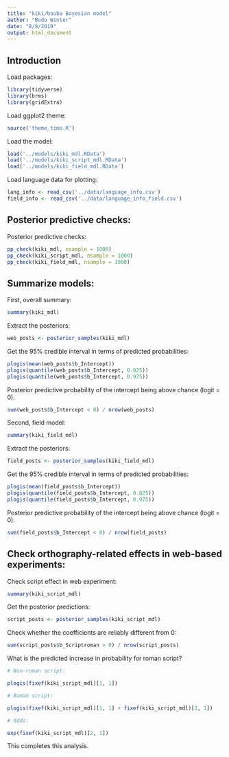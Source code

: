```yaml
---
title: "kiki/bouba Bayesian model"
author: "Bodo Winter"
date: "8/8/2019"
output: html_document
---
```


## Introduction

Load packages:

```r
library(tidyverse)
library(brms)
library(gridExtra)
```

Load ggplot2 theme:

```r
source('theme_timo.R')
```

Load the model:

```r
load('../models/kiki_mdl.RData')
load('../models/kiki_script_mdl.RData')
load('../models/kiki_field_mdl.RData')
```

Load language data for plotting:

```r
lang_info <- read_csv('../data/language_info.csv')
field_info <- read_csv('../data/language_info_field.csv')
```

## Posterior predictive checks:

Posterior predictive checks:

```r
pp_check(kiki_mdl, nsample = 1000)
pp_check(kiki_script_mdl, nsample = 1000)
pp_check(kiki_field_mdl, nsample = 1000)
```

## Summarize models:

First, overall summary:

```r
summary(kiki_mdl)
```

Extract the posteriors:

```r
web_posts <- posterior_samples(kiki_mdl)
```

Get the 95% credible interval in terms of predicted probabilities:

```r
plogis(mean(web_posts$b_Intercept))
plogis(quantile(web_posts$b_Intercept, 0.025))
plogis(quantile(web_posts$b_Intercept, 0.975))
```

Posterior predictive probability of the intercept being above chance (logit = 0).

```r
sum(web_posts$b_Intercept < 0) / nrow(web_posts)
```

Second, field model:

```r
summary(kiki_field_mdl)
```

Extract the posteriors:

```r
field_posts <- posterior_samples(kiki_field_mdl)
```

Get the 95% credible interval in terms of predicted probabilities:

```r
plogis(mean(field_posts$b_Intercept))
plogis(quantile(field_posts$b_Intercept, 0.025))
plogis(quantile(field_posts$b_Intercept, 0.975))
```

Posterior predictive probability of the intercept being above chance (logit = 0).

```r
sum(field_posts$b_Intercept < 0) / nrow(field_posts)
```

## Check orthography-related effects in web-based experiments:

Check script effect in web experiment:

```r
summary(kiki_script_mdl)
```

Get the posterior predictions:

```r
script_posts <- posterior_samples(kiki_script_mdl)
```

Check whether the coefficients are reliably different from 0:

```r
sum(script_posts$b_Scriptroman > 0) / nrow(script_posts)
```

What is the predicted increase in probability for roman script?

```r
# Non-roman script:

plogis(fixef(kiki_script_mdl)[1, 1])

# Roman script:

plogis(fixef(kiki_script_mdl)[1, 1] + fixef(kiki_script_mdl)[2, 1])

# Odds:

exp(fixef(kiki_script_mdl)[2, 1])
```

This completes this analysis.

